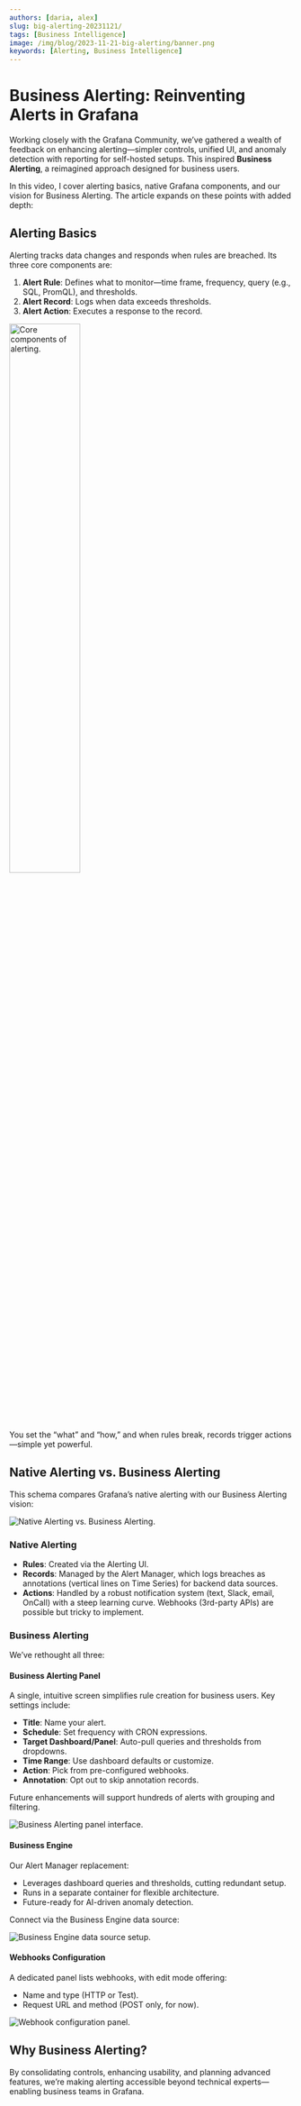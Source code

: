```yaml
---
authors: [daria, alex]
slug: big-alerting-20231121/
tags: [Business Intelligence]
image: /img/blog/2023-11-21-big-alerting/banner.png
keywords: [Alerting, Business Intelligence]
---
```



# Business Alerting: Reinventing Alerts in Grafana

Working closely with the Grafana Community, we’ve gathered a wealth of feedback on enhancing alerting—simpler controls, unified UI, and anomaly detection with reporting for self-hosted setups. This inspired **Business Alerting**, a reimagined approach designed for business users.

In this video, I cover alerting basics, native Grafana components, and our vision for Business Alerting. The article expands on these points with added depth:

<Youtube id="vky-7-DfvXE" title="Business Alerting Announcement" />

## Alerting Basics

Alerting tracks data changes and responds when rules are breached. Its three core components are:

1. **Alert Rule**: Defines what to monitor—time frame, frequency, query (e.g., SQL, PromQL), and thresholds.
2. **Alert Record**: Logs when data exceeds thresholds.
3. **Alert Action**: Executes a response to the record.

<Image
  title="Core components of alerting."
  src="/img/blog/2023-11-21-big-alerting/basics.png"
  width="50%"
/>

You set the “what” and “how,” and when rules break, records trigger actions—simple yet powerful.

## Native Alerting vs. Business Alerting

This schema compares Grafana’s native alerting with our Business Alerting vision:

<Image
  title="Native Alerting vs. Business Alerting."
  src="/img/blog/2023-11-21-big-alerting/alerting-vs-big.png"
/>

### Native Alerting

- **Rules**: Created via the Alerting UI.
- **Records**: Managed by the Alert Manager, which logs breaches as annotations (vertical lines on Time Series) for backend data sources.
- **Actions**: Handled by a robust notification system (text, Slack, email, OnCall) with a steep learning curve. Webhooks (3rd-party APIs) are possible but tricky to implement.

### Business Alerting

We’ve rethought all three:

#### Business Alerting Panel

A single, intuitive screen simplifies rule creation for business users. Key settings include:

- **Title**: Name your alert.
- **Schedule**: Set frequency with CRON expressions.
- **Target Dashboard/Panel**: Auto-pull queries and thresholds from dropdowns.
- **Time Range**: Use dashboard defaults or customize.
- **Action**: Pick from pre-configured webhooks.
- **Annotation**: Opt out to skip annotation records.

Future enhancements will support hundreds of alerts with grouping and filtering.

<Image
  title="Business Alerting panel interface."
  src="/img/blog/2023-11-21-big-alerting/alert-management-ui.png"
/>

#### Business Engine

Our Alert Manager replacement:

- Leverages dashboard queries and thresholds, cutting redundant setup.
- Runs in a separate container for flexible architecture.
- Future-ready for AI-driven anomaly detection.

Connect via the Business Engine data source:

<Image
  title="Business Engine data source setup."
  src="/img/blog/2023-11-21-big-alerting/bi-ds.png"
/>

#### Webhooks Configuration

A dedicated panel lists webhooks, with edit mode offering:

- Name and type (HTTP or Test).
- Request URL and method (POST only, for now).

<Image
  title="Webhook configuration panel."
  src="/img/blog/2023-11-21-big-alerting/web-hooks-panel.png"
/>

## Why Business Alerting?

By consolidating controls, enhancing usability, and planning advanced features, we’re making alerting accessible beyond technical experts—enabling business teams in Grafana.

<GettingStarted />

<Feedback />

